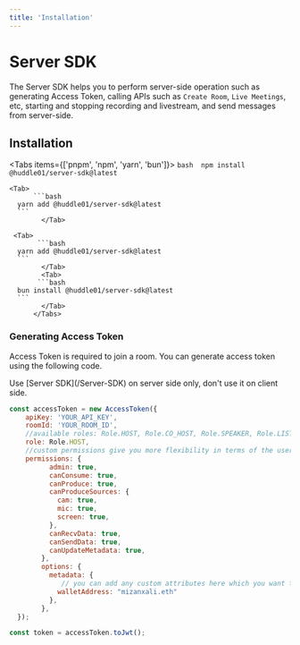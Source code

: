 ```yaml
---
title: 'Installation'
---
```



# Server SDK

The Server SDK helps you to perform server-side operation such as generating Access Token, calling APIs such as `Create Room`, `Live Meetings`, etc, starting and stopping recording and livestream, and send messages from server-side. 

## Installation

 <Tabs items={['pnpm', 'npm', 'yarn', 'bun']}>
       <Tab>
            ```bash 
      npm install @huddle01/server-sdk@latest
        ```
              </Tab>

    <Tab>
          ```bash
      yarn add @huddle01/server-sdk@latest
      ```
            </Tab>

     <Tab>
           ```bash
      yarn add @huddle01/server-sdk@latest
      ```
            </Tab>
            <Tab>
           ```bash
      bun install @huddle01/server-sdk@latest
      ```
            </Tab>
          </Tabs>

### Generating Access Token

Access Token is required to join a room. You can generate access token using the following code.

<Callout type='warning'>
Use [Server SDK](/Server-SDK) on server side only, don't use it on client side.
</Callout>

```jsx
const accessToken = new AccessToken({
    apiKey: 'YOUR_API_KEY',
    roomId: 'YOUR_ROOM_ID',
    //available roles: Role.HOST, Role.CO_HOST, Role.SPEAKER, Role.LISTENER, Role.GUEST - depending on the privileges you want to give to the user
    role: Role.HOST,
    //custom permissions give you more flexibility in terms of the user privileges than a pre-defined role
    permissions: {
          admin: true,
          canConsume: true,
          canProduce: true,
          canProduceSources: {
            cam: true,
            mic: true,
            screen: true,
          },
          canRecvData: true,
          canSendData: true,
          canUpdateMetadata: true,
        },
        options: {
          metadata: { 
             // you can add any custom attributes here which you want to associate with the user
            walletAddress: "mizanxali.eth"
          },
        },
  });

const token = accessToken.toJwt();
```